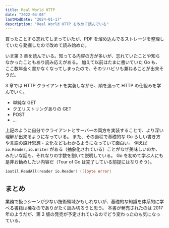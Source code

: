 ```yaml
---
title: Real World HTTP
date: "2022-04-08"
lastModDate: "2024-01-17"
description: "Real World HTTP を改めて読んでいる"
---
```


買ったことすら忘れてしまっていたが、PDF を溜め込んでるストレージを整理していたら発掘したので改めて読み始めた。

いま第 3 章を読んでいる。知ってる内容の方が多いが、忘れていたことや知らなかったこともあり読み応えがある。
加えて以前はたまに書いていた Go も、ここ数年全く書かなくなってしまったので、そのリハビリも兼ねることが出来そうだ。

3 章では HTTP クライアントを実装しながら、順を追って HTTP の仕組みを学んでいく。

- 単純な GET
- クエリストリングありの GET
- POST
- ...

上記のように自分でクライアントとサーバーの両方を実装することで、より深い理解が出来るようになっている。
また、その過程で基礎的な Go らしい書き方や言語の設計思想・文化などもわかるようになっていて面白い。
例えば `io.Reader`, `io.Writer` がある（抽象化されている）ことがなぜ美味しいのか、みたいな話も、それなりの字数を割いて説明している。
Go を初めて学ぶ人にも是非お勧めしたい内容だ（Tour of Go は完了している前提にはなりそう）。

```go
ioutil.ReadAll(reader io.Reader) ([]byte error)
```

## まとめ

業務で扱うシーンが少ない技術領域かもしれないが、基礎的な知識を体系的に学べる書籍は稀なのでありがたく読み切ろうと思う。
本書が発売されたのは 2017 年のようだが、第 2 版の発売が予定されているのでどう変わったのも気になっている。

